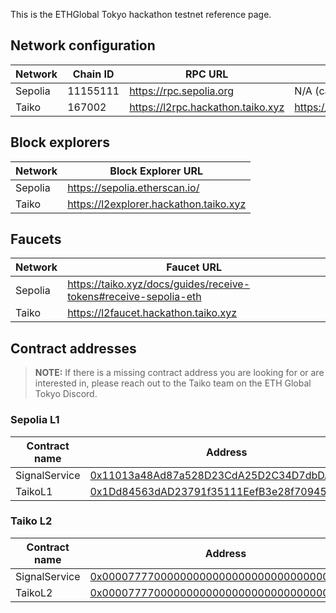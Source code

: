 This is the ETHGlobal Tokyo hackathon testnet reference page.

## Network configuration

| Network | Chain ID | RPC URL                           | WS URL                           | Symbol | 
| ------- | -------- | --------------------------------- | -------------------------------- | ------ |
| Sepolia | 11155111 | https://rpc.sepolia.org           | N/A (can try Alchemy or Infura)  | ETH    | 
| Taiko   | 167002   | https://l2rpc.hackathon.taiko.xyz | https://l2ws.hackathon.taiko.xyz | ETH    |

## Block explorers

| Network | Block Explorer URL                     |
| ------- | -------------------------------------- |
| Sepolia | https://sepolia.etherscan.io/          |
| Taiko   | https://l2explorer.hackathon.taiko.xyz |

## Faucets

| Network | Faucet URL                                                       |
| ------- | ---------------------------------------------------------------- |
| Sepolia | https://taiko.xyz/docs/guides/receive-tokens#receive-sepolia-eth |
| Taiko   | https://l2faucet.hackathon.taiko.xyz                             |

## Contract addresses

> **NOTE:** If there is a missing contract address you are looking for or are interested in, please reach out to the Taiko team on the ETH Global Tokyo Discord.

### Sepolia L1

| Contract name | Address                                                                                                                       |
| ------------- | ----------------------------------------------------------------------------------------------------------------------------- |
| SignalService | [0x11013a48Ad87a528D23CdA25D2C34D7dbDA6b46b](https://sepolia.etherscan.io/address/0x11013a48Ad87a528D23CdA25D2C34D7dbDA6b46b) |
| TaikoL1       | [0x1Dd84563dAD23791f35111EefB3e28f709451526](https://sepolia.etherscan.io/address/0x1Dd84563dAD23791f35111EefB3e28f709451526) |

### Taiko L2

| Contract name | Address                                                                                                                                 |
| ------------- | --------------------------------------------------------------------------------------------------------------------------------------- |
| SignalService | [0x0000777700000000000000000000000000000007](https://l2explorer.hackathon.taiko.xyz/address/0x0000777700000000000000000000000000000007) |
| TaikoL2       | [0x0000777700000000000000000000000000000001](https://l2explorer.hackathon.taiko.xyz/address/0x0000777700000000000000000000000000000001) |
